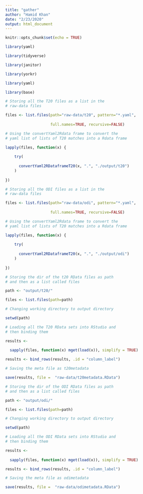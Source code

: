 ```yaml
---
title: "gather"
author: "Hamid Khan"
date: "2/23/2020"
output: html_document
---
```


```r
knitr::opts_chunk$set(echo = TRUE)
```


```r

library(yaml)

library(tidyverse)

library(janitor)

library(yorkr)

library(yaml)

library(base)

```


```r

# Storing all the T20 files as a list in the 
# raw-data files 

files <- list.files(path="raw-data/t20", pattern="*.yaml",
                    
                    full.names=TRUE, recursive=FALSE)

# Using the convertYaml2Rdata frame to convert the
# yaml list of lists of T20 matches into a Rdata frame

lapply(files, function(x) {
  
    try(
      
      convertYaml2RDataframeT20(x, ".", "./output/t20")
    )
      
})

```

```r

# Storing all the ODI files as a list in the 
# raw-data files 

files <- list.files(path="raw-data/odi", pattern="*.yaml",
                    
                    full.names=TRUE, recursive=FALSE)

# Using the convertYaml2Rdata frame to convert the
# yaml list of lists of T20 matches into a Rdata frame

lapply(files, function(x) {
  
    try(
      
      convertYaml2RDataframeT20(x, ".", "./output/odi")
    )
      
})

```



```r

# Storing the dir of the t20 RData files as path
# and then as a list called files

path <- "output/t20/"

files <- list.files(path=path)

# Changing working directory to output directory

setwd(path)

# Loading all the T20 RData sets into RStudio and
# then binding them

results <- 
  
  sapply(files, function(x) mget(load(x)), simplify = TRUE) 

results <- bind_rows(results, .id = "column_label")

# Saving the meta file as t20metadata

save(results, file =  "raw-data/t20metadata.RData")

```

```r


# Storing the dir of the ODI RData files as path
# and then as a list called files

path <- "output/odi/"

files <- list.files(path=path)

# Changing working directory to output directory

setwd(path)

# Loading all the ODI RData sets into RStudio and
# then binding them

results <- 
  
  sapply(files, function(x) mget(load(x)), simplify = TRUE) 

results <- bind_rows(results, .id = "column_label")

# Saving the meta file as odimetadata

save(results, file =  "raw-data/odimetadata.RData")

```

